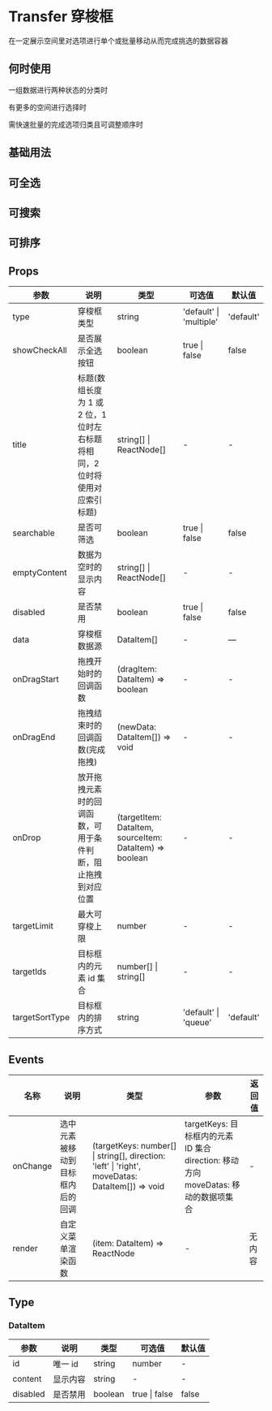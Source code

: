 # Transfer 穿梭框

在一定展示空间里对选项进行单个或批量移动从而完成挑选的数据容器

## 何时使用

一组数据进行两种状态的分类时

有更多的空间进行选择时

需快速批量的完成选项归类且可调整顺序时

## 基础用法


<DemoBase />

## 可全选


<DemoCheck />

## 可搜索


<DemoSearch />

## 可排序


<DemoArea />

## Props

| 参数           | 说明                                                                       | 类型                    | 可选值                  | 默认值    |
| -------------- | -------------------------------------------------------------------------- | ----------------------- | ----------------------- | --------- |
| type           | 穿梭框类型                                                                 | string                  | 'default' \| 'multiple' | 'default' |
| showCheckAll   | 是否展示全选按钮                                                           | boolean                 | true \| false           | false     |
| title          | 标题(数组长度为 1 或 2 位，1 位时左右标题将相同，2 位时将使用对应索引标题) | string[] \| ReactNode[] | -                       | -         |
| searchable     | 是否可筛选                                                                 | boolean                 | true \| false           | false     |
| emptyContent   | 数据为空时的显示内容                                                       | string[] \| ReactNode[] | -                       | -         |
| disabled       | 是否禁用                                                                   | boolean                 | true \| false           | false     |
| data           | 穿梭框数据源                                                               | DataItem[]              | -                       | —         |
| onDragStart    | 拖拽开始时的回调函数                                                       | (dragItem: DataItem) => boolean                                                                | -                       | -         |
| onDragEnd      | 拖拽结束时的回调函数(完成拖拽)                                             | (newData: DataItem[]) => void                                                                  | -                       | -         |
| onDrop         | 放开拖拽元素时的回调函数，可用于条件判断，阻止拖拽到对应位置               | (targetItem: DataItem, sourceItem: DataItem) => boolean                                        | -                       | -         |
| targetLimit    | 最大可穿梭上限                                                             | number                  | -                       | -         |
| targetIds      | 目标框内的元素 id 集合                                                     | number[] \| string[]    | -                       | -         |
| targetSortType | 目标框内的排序方式                                                         | string                  | 'default' \| 'queue'    | 'default' |

## Events

| 名称     | 说明                             | 类型                                                                                            | 参数                                                                                           | 返回值 |
| -------- | -------------------------------- | ----------------------------------------------------------------------------------------------- | ---------------------------------------------------------------------------------------------- | ------ |
| onChange | 选中元素被移动到目标框内后的回调 | (targetKeys: number[] \| string[], direction: 'left' \| 'right', moveDatas: DataItem[]) => void | targetKeys: 目标框内的元素 ID 集合 <br/> direction: 移动方向 <br/> moveDatas: 移动的数据项集合 | -      |
| render   | 自定义菜单渲染函数             | (item: DataItem) => ReactNode      | -                                            | 无内容   | 
## Type

### DataItem

| 参数     | 说明     | 类型                | 可选值        | 默认值 |
| -------- | -------- | ------------------- | ------------- | ------ |
| id       | 唯一 id  | string              | number        | -      |
| content  | 显示内容 | string               | -             | -      |
| disabled | 是否禁用 | boolean             | true \| false | false  |
